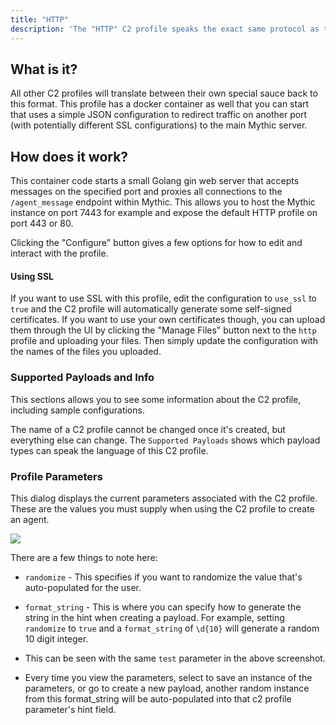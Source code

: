 ```yaml
---
title: "HTTP"
description: 'The "HTTP" C2 profile speaks the exact same protocol as the Mythic server itself.'
---
```


## What is it?

All other C2 profiles will translate between their own special sauce back to this format. This profile has a docker container as well that you can start that uses a simple JSON configuration to redirect traffic on another port (with potentially different SSL configurations) to the main Mythic server.

## How does it work?

This container code starts a small Golang gin web server that accepts messages on the specified port and proxies all connections to the `/agent_message` endpoint within Mythic. This allows you to host the Mythic instance on port 7443 for example and expose the default HTTP profile on port 443 or 80.

Clicking the "Configure" button gives a few options for how to edit and interact with the profile.

#### Using SSL

If you want to use SSL with this profile, edit the configuration to `use_ssl` to `true` and the C2 profile will automatically generate some self-signed certificates. If you want to use your own certificates though, you can upload them through the UI by clicking the "Manage Files" button next to the `http` profile and uploading your files. Then simply update the configuration with the names of the files you uploaded.

### Supported Payloads and Info

This sections allows you to see some information about the C2 profile, including sample configurations.

The name of a C2 profile cannot be changed once it's created, but everything else can change. The `Supported Payloads` shows which payload types can speak the language of this C2 profile.

### Profile Parameters

This dialog displays the current parameters associated with the C2 profile. These are the values you must supply when using the C2 profile to create an agent.

<Frame caption="Default C2 Profile parameters">
  <img src="/images/version-3.0/image-25.avif"/>
</Frame>



There are a few things to note here:

- `randomize` - This specifies if you want to randomize the value that's auto-populated for the user.
- `format_string` - This is where you can specify how to generate the string in the hint when creating a payload. For example, setting `randomize` to `true` and a `format_string` of `\d{10}` will generate a random 10 digit integer.

- This can be seen with the same `test` parameter in the above screenshot.
- Every time you view the parameters, select to save an instance of the parameters, or go to create a new payload, another random instance from this format\_string will be auto-populated into that c2 profile parameter's hint field.
